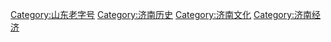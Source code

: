 [[Category:山东老字号|Category:山东老字号]]
[[Category:济南历史|Category:济南历史]]
[[Category:济南文化|Category:济南文化]]
[[Category:济南经济|Category:济南经济]]